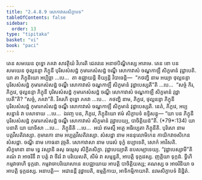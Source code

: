 ```yaml
---
title: "2.4.8.9 សោកាវាសសិក្ខាបទ"
tableOfContents: false
sidebar:
  order: 13
type: "tipitaka"
basket: "vi"
book: "paci"
---
```



<DynamicBreadcrumb />

<Division number="1158" book="paci">

<Paragraph number="3384" book="paci">
តេន សមយេន ពុទ្ធោ ភគវា សាវត្ថិយំ វិហរតិ ជេតវនេ អនាថបិណ្ឌិកស្ស អារាមេ. តេន ខោ បន សមយេន ថុល្លនន្ទា ភិក្ខុនី បុរិសសំសដ្ឋំ កុមារកសំសដ្ឋំ ចណ្ឌឹ សោកាវាសំ ចណ្ឌកាឡឹ សិក្ខមានំ វុដ្ឋាបេតិ.
</Paragraph>

<Paragraph number="3385" book="paci">
យា តា ភិក្ខុនិយោ អប្បិច្ឆា …បេ…  តា ឧជ្ឈាយន្តិ ខិយ្យន្តិ វិបាចេន្តិ—  “កថញ្ហិ នាម អយ្យា ថុល្លនន្ទា បុរិសសំសដ្ឋំ កុមារកសំសដ្ឋំ ចណ្ឌឹ សោកាវាសំ ចណ្ឌកាឡឹ សិក្ខមានំ វុដ្ឋាបេស្សតី”តិ …បេ…  “សច្ចំ កិរ, ភិក្ខវេ, ថុល្លនន្ទា ភិក្ខុនី បុរិសសំសដ្ឋំ កុមារកសំសដ្ឋំ ចណ្ឌឹ សោកាវាសំ ចណ្ឌកាឡឹ សិក្ខមានំ វុដ្ឋាបេតី”តិ? “សច្ចំ, ភគវា”តិ. វិគរហិ ពុទ្ធោ ភគវា …បេ…  កថញ្ហិ នាម, ភិក្ខវេ, ថុល្លនន្ទា ភិក្ខុនី បុរិសសំសដ្ឋំ កុមារកសំសដ្ឋំ ចណ្ឌឹ សោកាវាសំ ចណ្ឌកាឡឹ សិក្ខមានំ វុដ្ឋាបេស្សតិ. នេតំ, ភិក្ខវេ, អប្បសន្នានំ វា បសាទាយ …បេ…  ឯវញ្ច បន, ភិក្ខវេ, ភិក្ខុនិយោ ឥមំ សិក្ខាបទំ ឧទ្ទិសន្តុ—
</Paragraph>

</Division>
<Division number="1159" book="paci">

<Paragraph number="3386" book="paci">
<Emphasis>“យា បន ភិក្ខុនី បុរិសសំសដ្ឋំ កុមារកសំសដ្ឋំ ចណ្ឌឹ សោកាវាសំ សិក្ខមានំ វុដ្ឋាបេយ្យ, បាចិត្តិយន៑”</Emphasis>តិ. (*79*:<Emphasis>134</Emphasis>)
</Paragraph>

</Division>
<Division number="1160" book="paci">

<Paragraph number="3387" book="paci">
<Emphasis>យា បនា</Emphasis>តិ យា យាទិសា …បេ…  <Emphasis>ភិក្ខុនី</Emphasis>តិ …បេ…  អយំ ឥមស្មឹ អត្ថេ អធិប្បេតា ភិក្ខុនីតិ.
</Paragraph>

<Paragraph number="3388" book="paci">
<Emphasis>បុរិសោ</Emphasis> នាម បត្តវីសតិវស្សោ. <Emphasis>កុមារកោ</Emphasis> នាម អប្បត្តវីសតិវស្សោ. <Emphasis>សំសដ្ឋា</Emphasis> នាម អននុលោមិកេន កាយិកវាចសិកេន សំសដ្ឋា. <Emphasis>ចណ្ឌី</Emphasis> នាម កោធនា វុច្ចតិ.
</Paragraph>

<Paragraph number="3389" book="paci">
<Emphasis>សោកាវាសា</Emphasis> នាម បរេសំ ទុក្ខំ ឧប្បាទេតិ, សោកំ អាវិសតិ. <Emphasis>សិក្ខមានា</Emphasis> នាម ទ្វេ វស្សានិ ឆសុ ធម្មេសុ សិក្ខិតសិក្ខា. <Emphasis>វុដ្ឋាបេយ្យា</Emphasis>តិ ឧបសម្បាទេយ្យ.
</Paragraph>

<Paragraph number="3390" book="paci">
“វុដ្ឋាបេស្សាមី”តិ គណំ វា អាចរិនឹ វា បត្តំ វា ចីវរំ វា បរិយេសតិ, សីមំ វា សម្មន្នតិ, អាបត្តិ ទុក្កដស្ស. ញត្តិយា ទុក្កដំ. ទ្វីហិ កម្មវាចាហិ ទុក្កដា. កម្មវាចាបរិយោសានេ ឧបជ្ឈាយាយ អាបត្តិ បាចិត្តិយស្ស; គណស្ស ច អាចរិនិយា ច អាបត្តិ ទុក្កដស្ស.
</Paragraph>

</Division>
<Division number="1161" book="paci">

<Paragraph number="3391" book="paci">
អនាបត្តិ—  អជានន្តី វុដ្ឋាបេតិ, ឧម្មត្តិកាយ, អាទិកម្មិកាយាតិ.

</Paragraph>
</Division>

<Paragraph number="3392" type="center" book="paci">
នវមសិក្ខាបទំ និដ្ឋិតំ.
</Paragraph>